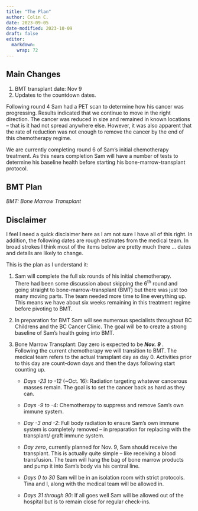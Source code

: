 ```yaml
---
title: "The Plan"
author: Colin C.
date: 2023-09-05
date-modified: 2023-10-09
draft: false
editor: 
  markdown: 
    wrap: 72
---
```


::: callout-important
## Main Changes

1. BMT transplant date: Nov 9
2. Updates to the countdown dates.

:::


Following round 4 Sam had a PET scan to determine how his cancer was progressing.  Results indicated that we continue to move in the right direction.  The cancer was reduced in size and remained in known locations -- that is it had not spread anywhere else. However, it was also apparent that the rate of reduction was not enough to remove the cancer by the end of this chemotherapy regime.  

We are currently completing round 6 of Sam's initial chemotherapy treatment.  As this nears completion Sam will have a number of tests to determine his baseline health before starting his bone-marrow-transplant protocol.



## BMT Plan 

_BMT: Bone Marrow Transplant_\

::: callout-warning
## Disclaimer 

I feel I need a quick disclaimer here as I am not sure I have all of this right.  In addition, the following dates are rough estimates from the medical team.  In broad strokes I think most of the items below are pretty much there ... dates and details are likely to change.  
:::


This is the plan as I understand it: 

1.  Sam will complete the full six rounds of his initial chemotherapy.\
There had been some discussion about skipping the 6^th^ round and going straight to bone-marrow-transplant  (BMT) but there was just too many moving parts.  The team needed more time to line everything up.  This means we have about six weeks remaining in this treatment regime before pivoting to BMT. 

2.  In preparation for BMT Sam will see numerous specialists throughout BC Childrens and the BC Cancer Clinic.  The goal will be to create a strong baseline of Sam's health going into BMT. 

3.  Bone Marrow Transplant: Day zero is expected to be **_Nov. 9_** .\
Following the current chemotherapy we will transition to BMT.  The medical team refers to the actual transplant day as day 0.  Activities prior to this day are count-down days and then the days following start counting up.  
    -   _Days -23 to -12_ (~Oct. 16): Radiation targeting whatever cancerous masses remain.  The goal is to set the cancer back as hard as they can.
    -   _Days -9 to -4_: Chemotherapy to suppress and remove Sam's own immune system.
  
    -   _Day -3 and -2_: Full body radiation to ensure Sam's own immune system is completely removed -- in preparation for replacing with the transplant/ graft immune system. 
    -   _Day zero_, currently planned for Nov. 9, Sam should receive the transplant.  This is actually quite simple -- like receiving a blood transfusion. The team will hang the bag of bone marrow products and pump it into Sam's body via his central line. 
    -   _Days 0 to 30_ Sam will be in an isolation room with strict protocols.  Tina and I, along with the medical team will be allowed in.  
    -   _Days 31 through 90_: If all goes well Sam will be allowed out of the hospital but is to remain close for regular check-ins.

